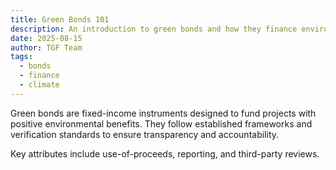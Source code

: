 ```yaml
---
title: Green Bonds 101
description: An introduction to green bonds and how they finance environmental projects.
date: 2025-08-15
author: TGF Team
tags:
  - bonds
  - finance
  - climate
---
```


Green bonds are fixed-income instruments designed to fund projects with positive environmental benefits.
They follow established frameworks and verification standards to ensure transparency and accountability.

Key attributes include use-of-proceeds, reporting, and third-party reviews.

